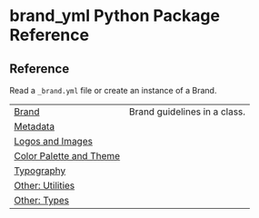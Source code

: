 # brand_yml Python Package Reference {.doc .doc-index}

## Reference

Read a `_brand.yml` file or create an instance of a Brand.

| | |
| --- | --- |
| [Brand](#brand_yml.Brand) | Brand guidelines in a class. |
| [Metadata](meta.qmd) |  |
| [Logos and Images](logo.qmd) |  |
| [Color Palette and Theme](color.qmd) |  |
| [Typography](typography.qmd) |  |
| [Other: Utilities](utilities.qmd) |  |
| [Other: Types](types.qmd) |  |
